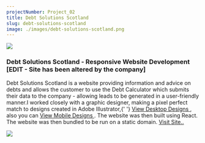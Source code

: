 ```yaml
---
projectNumber: Project_02
title: Debt Solutions Scotland
slug: debt-solutions-scotland
image: ./images/debt-solutions-scotland.png
---
```


<TwoCol>

<img src="./images/debt-solutions-scotland.png" />

<h3>Debt Solutions Scotland - Responsive Website Development [EDIT - Site has been altered by the company] </h3>

<p>
  Debt Solutions Scotland is a website providing information and advice on debts
  and allows the customer to use the Debt Calculator which submits their data to
  the company - allowing leads to be generated in a user-friendly manner.I
  worked closely with a graphic designer, making a pixel perfect match to
  designs created in Adobe Illustrator,{' '}
  <a
    target="_blank"
    rel="noopener noreferrer"
    href="https://xd.adobe.com/spec/3b88cbd6-d117-472b-74de-e2c4d24ea36e-4db9/grid"
  >
    View Desktop Designs
  </a>
  , also you can <a
    target="_blank"
    rel="noopener noreferrer"
    href="https://xd.adobe.com/spec/7fd83774-0f6a-4565-5b33-70d744bf8348-09e9/grid"
  >
    View Mobile Designs
  </a>. The website was then built using React. The website was then bundled to be
  run on a static domain. <a
    target="_blank"
    rel="noopener noreferrer"
    href="https://debtsolutionsscotland.com/"
  >
    Visit Site..
  </a>
</p>

<img src="./images/mobile.png" />

</TwoCol>
